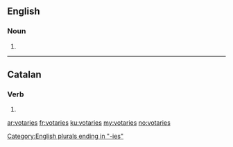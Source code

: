 ==English==

===Noun===
{{head|en|plural}}

# {{plural of|votary|lang=en}}

[[Category:English plurals ending in "-ies"]]

----

==Catalan==

===Verb===
{{head|ca|verb form}}

# {{ca-verb form of|p=2|n=sg|m=cond|votar}}

[[ar:votaries]]
[[fr:votaries]]
[[ku:votaries]]
[[my:votaries]]
[[no:votaries]]